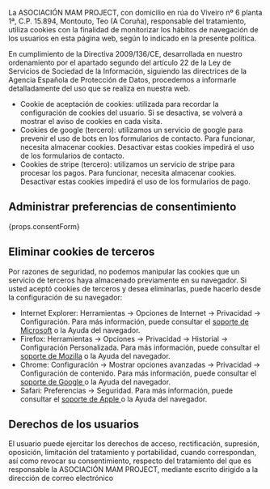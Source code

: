 
La  ASOCIACIÓN MAM PROJECT, con domicilio en rúa do Viveiro nº 6 planta 1ª, C.P. 15.894, Montouto, Teo (A Coruña),
responsable del tratamiento, utiliza cookies con la finalidad de monitorizar los hábitos de navegación de los usuarios en esta página web,
según lo indicado en la presente política.

En cumplimiento de la Directiva 2009/136/CE, desarrollada en nuestro ordenamiento por el apartado segundo del artículo 22 de la Ley de
Servicios de Sociedad de la Información, siguiendo las directrices de la Agencia Española de Protección de Datos,
procedemos a informarle detalladamente del uso que se realiza en nuestra web.

- Cookie de aceptación de cookies: utilizada para recordar la configuración de cookies del usuario.
  Si se desactiva, se volverá a mostrar el aviso de cookies en cada visita.
- Cookies de google (tercero): utilizamos un servicio de google para prevenir el uso de bots en los formularios de contacto.
  Para funcionar, necesita almacenar cookies. Desactivar estas cookies impedirá el uso de los formularios de contacto.
- Cookies de stripe (tercero): utilizamos un servicio de stripe para procesar los pagos.
  Para funcionar, necesita almacenar cookies. Desactivar estas cookies impedirá el uso de los formularios de pago.

## Administrar preferencias de consentimiento

{props.consentForm}

## Eliminar cookies de terceros

Por razones de seguridad, no podemos manipular las cookies que un servicio de terceros haya almacenado previamente en su navegador.
Si usted aceptó cookies de terceros y desea eliminarlas, puede hacerlo desde la configuración de su navegador:

- Internet Explorer: Herramientas → Opciones de Internet → Privacidad → Configuración.
  Para más información, puede consultar el [soporte de Microsoft](https://support.microsoft.com/es-ES/windows) o la Ayuda del navegador.
- Firefox: Herramientas → Opciones → Privacidad → Historial → Configuración Personalizada.
  Para más información, puede consultar el [soporte de Mozilla](https://support.mozilla.org/es/) o la Ayuda del navegador.
- Chrome: Configuración → Mostrar opciones avanzadas → Privacidad → Configuración de contenido.
  Para más información, puede consultar el [ soporte de Google ](https://support.google.com/chrome/?hl=es#topic=7439538) o la Ayuda del navegador.
- Safari: Preferencias → Seguridad. Para más información, puede consultar el [ soporte de Apple ](https://support.apple.com/es-es/safari) o la Ayuda del navegador.

## Derechos de los usuarios

El usuario puede ejercitar los derechos de acceso, rectificación, supresión, oposición, limitación del tratamiento y portabilidad,
cuando correspondan, así como revocar su consentimiento, respecto del tratamiento del que es responsable la ASOCIACIÓN MAM PROJECT,
mediante escrito dirigido a la dirección de correo electrónico <MailLink />
